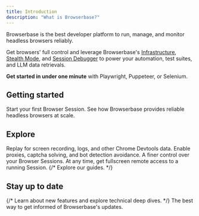 ```yaml
---
title: Introduction
description: "What is Browserbase?"
---
```


Browserbase is the best developer platform to run, manage, and monitor headless
browsers reliably.

Get browsers' full control and leverage Browserbase's
[Infrastructure](/under-the-hood), [Stealth Mode](/features/stealth-mode), and
[Session Debugger](/features/sessions) to power your automation, test suites,
and LLM data retrievals.

**Get started in under one minute** with Playwright, Puppeteer, or Selenium.

## Getting started

<CardGroup cols={2}>
  <Card title="Quickstart" icon="book" iconType="light" href="/quickstart">
    Start your first Browser Session.
  </Card>
  <Card
    title="Browserbase's Infrastructure"
    icon="network-wired"
    iconType="light"
    href="/under-the-hood"
  >
    See how Browserbase provides reliable headless browsers at scale.
  </Card>
</CardGroup>

## Explore

<CardGroup cols={2}>
  <Card
    title="Session Debugger"
    icon="timeline"
    iconType="light"
    href="/features/session-debugger"
  >
    Replay for screen recording, logs, and other Chrome Devtools data.
  </Card>
  <Card
    title="Stealth Mode"
    icon="mask"
    iconType="solid"
    href="/features/stealth-mode"
  >
    Enable proxies, captcha solving, and bot detection avoidance.
  </Card>
  <Card
    title="Sessions API"
    icon="server"
    iconType="light"
    href="/api-reference/list-all-sessions"
  >
    A finer control over your Browser Sessions.
  </Card>
  <Card
    title="Remote Control"
    icon="desktop"
    iconType="light"
    href="/features/browsers#control-the-browser-remotely"
  >
    At any time, get fullscreen remote access to a running Session.
  </Card>
  {/* <Card title="Examples" icon="books" iconType="light" href="/guides/overview">
    Explore our guides.
  </Card> */}
</CardGroup>

## Stay up to date

<CardGroup cols={2}>
  {/* <Card
    title="Read our blog"
    icon="newspaper"
    iconType="light"
    href="https://www.browserbase.com"
  >
    Learn about new features and explore technical deep dives.
  </Card> */}
  <Card
    title="Follow us on Twitter"
    icon="twitter"
    iconType="light"
    href="https://x.com/browserbasehq"
  >
    The best way to get informed of Browserbase's updates.
  </Card>
</CardGroup>
